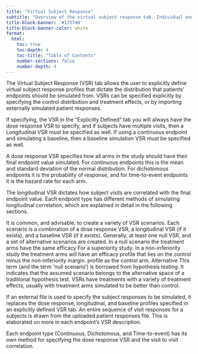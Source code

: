 ```yaml
---
title: "Virtual Subject Response"
subtitle: "Overview of the virtual subject response tab. Individual endpoint types are described separately."
title-block-banner: '#125740'
title-block-banner-color: white
format:
  html:
    toc: true
    toc-depth: 4
    toc-title: "Table of Contents"
    number-sections: false
    number-depth: 4
---
```


The Virtual Subject Response (VSR) tab allows the user to explicitly define virtual
subject response profiles that dictate the distribution that patients' endpoints
should be simulated from. VSRs can be specified explicitly by specifying the control
distribution and treatment effects, or by importing externally simulated patient responses.

If specifying, the VSR in the "Explicitly Defined" tab you will always have the
dose response VSR to specify, and if subjects have multiple visits, then a
Longitudinal VSR must be specified as well. If using a continuous endpoint and
simulating a baseline, then a baseline simulation VSR must be specified as well.

A dose response VSR specifies how all arms in the study should have their
final endpoint value simulated. For continuous endpoints this is the mean and
standard deviation of the normal distribution. For dichotomous endpoints it
is the probability of response, and for time-to-event endpoints it is the
hazard rate for each arm.

The longitudinal VSR dictates how subject visits are correlated with the final
endpoint value. Each endpoint type has different methods of simulating longitudinal
correlation, which are explained in detail in the following sections.

It is common, and advisable, to create a variety of VSR scenarios. Each
scenario is a combination of a dose response VSR, a longitudinal VSR (if it exists),
and a baseline VSR (if it exists). Generally, at least
one null VSR, and a set of alternative scenarios are created. In a null scenario
the treatment arms have the <span class="custom-tooltip"> same efficacy <span class="tooltip-text">For a superiority study. In
a non-inferiority study the treatment arms will have an efficacy profile that
lies on the control minus the non-inferiority margin.</span> </span> profile as the control arm.
<span class="custom-tooltip"> Alternative <span class="tooltip-text">This term (and the term 'null scenario') is borrowed from hypothesis testing. It indicates that the
assumed scenario belongs to the alternative space of a traditional hypothesis test.</span> </span>
VSRs have treatments with a variety of treatment effects, usually with
treatment arms simulated to be better than control.

If an external file is used to specify the subject responses to be simulated,
it replaces the dose response, longitudinal, and baseline profiles specified
in an explicitly defined VSR tab. An entire sequence of visit responses for a
subjects is drawn from the uploaded patient responses file. This is elaborated
on more in each endpoint's VSR description.

Each endpoint type (Continuous, Dichotomous, and Time-to-event) has its own
method for specifying the dose response VSR and the visit to visit correlation.

